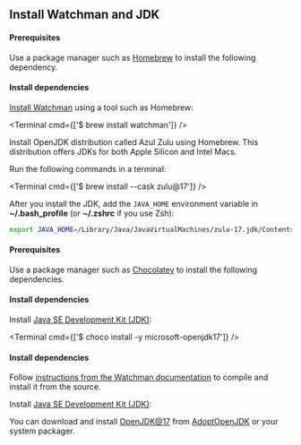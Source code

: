
## Install Watchman and JDK

<Tabs>

<Tab label='macOS'>

#### Prerequisites

Use a package manager such as [Homebrew](https://brew.sh/) to install the following dependency.

#### Install dependencies

<Step label="1">

[Install Watchman](https://facebook.github.io/watchman/docs/install#macos) using a tool such as Homebrew:

<Terminal cmd={['$ brew install watchman']} />

</Step>

<Step label="2">

Install OpenJDK distribution called Azul Zulu using Homebrew. This distribution offers JDKs for both Apple Silicon and Intel Macs.

Run the following commands in a terminal:

<Terminal cmd={['$ brew install --cask zulu@17']} />

After you install the JDK, add the `JAVA_HOME` environment variable in **~/.bash_profile** (or **~/.zshrc** if you use Zsh):

```bash
export JAVA_HOME=/Library/Java/JavaVirtualMachines/zulu-17.jdk/Contents/Home
```

</Step>

</Tab>

<Tab label='Windows'>

#### Prerequisites

Use a package manager such as [Chocolatey](https://chocolatey.org/) to install the following dependencies.

#### Install dependencies

Install [Java SE Development Kit (JDK)](https://openjdk.org/):

<Terminal cmd={['$ choco install -y microsoft-openjdk17']} />

</Tab>

<Tab label="Linux">

#### Install dependencies

<Step label="1">

Follow [instructions from the Watchman documentation](https://facebook.github.io/watchman/docs/install#linux) to compile and install it from the source.

</Step>

<Step label="2">

Install [Java SE Development Kit (JDK)](https://openjdk.org/):

You can download and install [OpenJDK@17](http://openjdk.java.net/) from [AdoptOpenJDK](https://adoptopenjdk.net/) or your system packager.

</Step>

</Tab>

</Tabs>

